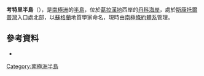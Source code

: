 {{Coord|64|54|S|62|53|W|source:GNIS|display=title}}

'''考特里半島'''（{{lang-en|Coughtrey Peninsula}}），是[[南極洲|南極洲]]的[[半島|半島]]，位於[[葛拉漢地|葛拉漢地]]西岸的[[丹科海岸|丹科海岸]]，處於[[斯康托爾普灣|斯康托爾普灣]]入口處北部，以[[蘇格蘭|蘇格蘭]]地質學家命名，現時由[[南極條約體系|南極條約體系]]管理。

==參考資料==
* {{usgs-gazetteer|id=3204}}

{{DEFAULTSORT:Coughtrey Peninsula}}
[[Category:南極洲半島|Category:南極洲半島]]


{{DancoCoast-geo-stub}}